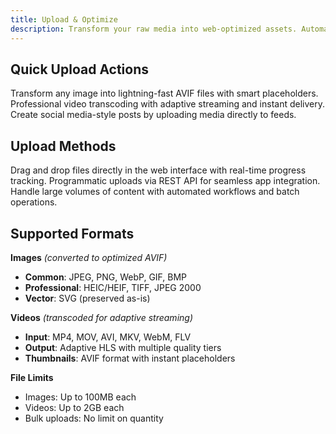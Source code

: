 ```yaml
---
title: Upload & Optimize
description: Transform your raw media into web-optimized assets. Automatic processing, multiple formats, global delivery—all handled seamlessly.
---
```




## Quick Upload Actions

<Columns cols={3}>
  <Card
    title="Upload Images"
    href="/platform/uploads/images"
    icon="image"
  >
    Transform any image into lightning-fast AVIF files with smart placeholders.
  </Card>
  <Card
    title="Upload Videos"
    href="/platform/uploads/videos/overview"
    icon="video"
  >
    Professional video transcoding with adaptive streaming and instant delivery.
  </Card>
  <Card
    title="Posts"
    href="/platform/uploads/posts"
    icon="archive"
  >
    Create social media-style posts by uploading media directly to feeds.
  </Card>
</Columns>

## Upload Methods

<Columns cols={3}>
  <Card
    title="Dashboard Upload"
    icon="upload"
  >
    Drag and drop files directly in the web interface with real-time progress tracking.
  </Card>
  <Card
    title="API Integration"
    icon="code"
  >
    Programmatic uploads via REST API for seamless app integration.
  </Card>
  <Card
    title="Bulk Processing"
    icon="workflow"
  >
    Handle large volumes of content with automated workflows and batch operations.
  </Card>
</Columns>

## Supported Formats

**Images** *(converted to optimized AVIF)*
- **Common**: JPEG, PNG, WebP, GIF, BMP
- **Professional**: HEIC/HEIF, TIFF, JPEG 2000
- **Vector**: SVG (preserved as-is)

**Videos** *(transcoded for adaptive streaming)*
- **Input**: MP4, MOV, AVI, MKV, WebM, FLV
- **Output**: Adaptive HLS with multiple quality tiers
- **Thumbnails**: AVIF format with instant placeholders

**File Limits**
- Images: Up to 100MB each
- Videos: Up to 2GB each
- Bulk uploads: No limit on quantity
